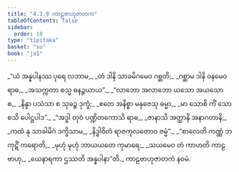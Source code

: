 ```yaml
---
title: "4.3.9 ကာဠဗာဟုဇာတက"
tableOfContents: false
sidebar:
  order: 10
type: "tipitaka"
basket: "su"
book: "ja1"
---
```



<DynamicBreadcrumb />

<Division number="113" book="ja1">

<Paragraph number="1027" type="verses" book="ja1">
_“ယံ အန္နပါနဿ ပုရေ လဘာမ,_  
_တံ ဒါနိ သာခမိဂမေဝ ဂစ္ဆတိ;_  
_ဂစ္ဆာမ ဒါနိ ဝနမေဝ ရာဓ,_  
_အသက္ကတာ စသ္မ ဓနဉ္ဇယာယ”._  

</Paragraph>

</Division>
<Division number="114" book="ja1">

<Paragraph number="1028" type="verses" book="ja1">
_“လာဘော အလာဘော ယသော အယသော စ,_  
_နိန္ဒာ ပသံသာ စ သုခဉ္စ ဒုက္ခံ;_  
_ဧတေ အနိစ္စာ မနုဇေသု ဓမ္မာ,_  
_မာ သောစိ ကိံ သောစသိ ပေါဋ္ဌပါဒ”._  

</Paragraph>

</Division>
<Division number="115" book="ja1">

<Paragraph number="1029" type="verses" book="ja1">
_“အဒ္ဓါ တုဝံ ပဏ္ဍိတကောသိ ရာဓ,_  
_ဇာနာသိ အတ္ထာနိ အနာဂတာနိ;_  
_ကထံ နု သာခါမိဂံ ဒက္ခိသာမ,_  
_နိဒ္ဓါဝိတံ ရာဇကုလတောဝ ဇမ္မံ”._  

</Paragraph>

</Division>
<Division number="116" book="ja1">

<Paragraph number="1030" type="verses" book="ja1">
_“စာလေတိ ကဏ္ဏံ ဘကုဋိံ ကရောတိ,_  
_မုဟုံ မုဟုံ ဘာယယတေ ကုမာရေ;_  
_သယမေဝ တံ ကာဟတိ ကာဠဗာဟု,_  
_ယေနာရကာ ဌဿတိ အန္နပါနာ”တိ._  


</Paragraph>
</Division>

<Paragraph number="1031" type="center" book="ja1">
ကာဠဗာဟုဇာတကံ နဝမံ.
</Paragraph>